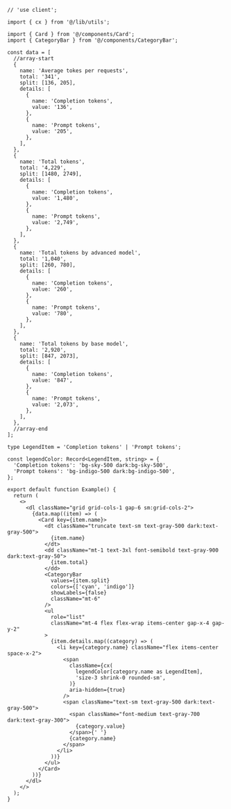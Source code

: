 ````tsx
// 'use client';

import { cx } from '@/lib/utils';

import { Card } from '@/components/Card';
import { CategoryBar } from '@/components/CategoryBar';

const data = [
  //array-start
  {
    name: 'Average tokes per requests',
    total: '341',
    split: [136, 205],
    details: [
      {
        name: 'Completion tokens',
        value: '136',
      },
      {
        name: 'Prompt tokens',
        value: '205',
      },
    ],
  },
  {
    name: 'Total tokens',
    total: '4,229',
    split: [1480, 2749],
    details: [
      {
        name: 'Completion tokens',
        value: '1,480',
      },
      {
        name: 'Prompt tokens',
        value: '2,749',
      },
    ],
  },
  {
    name: 'Total tokens by advanced model',
    total: '1,040',
    split: [260, 780],
    details: [
      {
        name: 'Completion tokens',
        value: '260',
      },
      {
        name: 'Prompt tokens',
        value: '780',
      },
    ],
  },
  {
    name: 'Total tokens by base model',
    total: '2,920',
    split: [847, 2073],
    details: [
      {
        name: 'Completion tokens',
        value: '847',
      },
      {
        name: 'Prompt tokens',
        value: '2,073',
      },
    ],
  },
  //array-end
];

type LegendItem = 'Completion tokens' | 'Prompt tokens';

const legendColor: Record<LegendItem, string> = {
  'Completion tokens': 'bg-sky-500 dark:bg-sky-500',
  'Prompt tokens': 'bg-indigo-500 dark:bg-indigo-500',
};

export default function Example() {
  return (
    <>
      <dl className="grid grid-cols-1 gap-6 sm:grid-cols-2">
        {data.map((item) => (
          <Card key={item.name}>
            <dt className="truncate text-sm text-gray-500 dark:text-gray-500">
              {item.name}
            </dt>
            <dd className="mt-1 text-3xl font-semibold text-gray-900 dark:text-gray-50">
              {item.total}
            </dd>
            <CategoryBar
              values={item.split}
              colors={['cyan', 'indigo']}
              showLabels={false}
              className="mt-6"
            />
            <ul
              role="list"
              className="mt-4 flex flex-wrap items-center gap-x-4 gap-y-2"
            >
              {item.details.map((category) => (
                <li key={category.name} className="flex items-center space-x-2">
                  <span
                    className={cx(
                      legendColor[category.name as LegendItem],
                      'size-3 shrink-0 rounded-sm',
                    )}
                    aria-hidden={true}
                  />
                  <span className="text-sm text-gray-500 dark:text-gray-500">
                    <span className="font-medium text-gray-700 dark:text-gray-300">
                      {category.value}
                    </span>{' '}
                    {category.name}
                  </span>
                </li>
              ))}
            </ul>
          </Card>
        ))}
      </dl>
    </>
  );
}

````